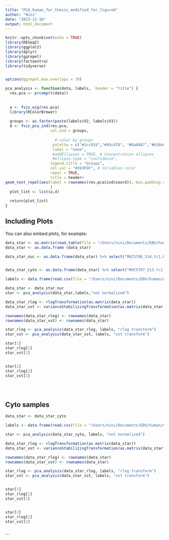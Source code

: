 ```yaml
---
title: "PCA_human_for_thesis_modified_for_figure6"
author: "Nini"
date: "2023-12-18"
output: html_document
---
```


```r
knitr::opts_chunk$set(echo = TRUE)
library(DESeq2)
library(ggplot2)
library(dplyr)
library(ggrepel)
library(factoextra)
library(tidyverse)


options(ggrepel.max.overlaps = 70)

```


```r
pca_analysis <- function(data, labels,  header = "title") {
  res.pca <- prcomp(t(data))
  
  
  a <- fviz_eig(res.pca)
  library(RColorBrewer)
  
  groups <- as.factor(paste(labels$V2, labels$V3))
  d <- fviz_pca_ind(res.pca,
                    col.ind = groups,
                                     
                      # color by groups
                     palette = c("#1cc916","#95c478", "#8a0487","#b384c2"),
                     label = "none",
                     #addEllipses = TRUE, # Concentration ellipses
                     #ellipse.type = "confidence",
                    legend.title = "Groups",
                    col.var = "#2E9FDF", # Variables color
                    repel = TRUE,
                    title = header+
geom_text_repel(aes(label = rownames(res.pca$ind$coord)), box.padding = 1.5, point.padding = 1.5)
                    )
  plot_list <- list(a,d)
  
  return(plot_list)
}

```

## Including Plots

You can also embed plots, for example:

```r


data_star <- as.matrix(read.table(file = "/Users/nini/Documents/EBV/human/human.gene.counts.star", row.names = 1, header = TRUE))
data_star <- as.data.frame (data_star)

data_star_nuc <- as.data.frame(data_star) %>% select("MUC5708_S14.tr1.bam", "MUC5708_S14.tr2.bam", "MUC5708_S14.tr3.bam", "SAR59.6.tr1.bam", "SAR59.6.tr2.bam", "SAR59.10.tr1.bam", "SAR59.10.tr2.bam", "MUC5706_S12.tr1.bam", "MUC5706_S12.tr2.bam", "MUC5706_S12.tr3.bam", "SAR59.5.tr1.bam", "SAR59.5.tr2.bam", "SAR59.9.tr1.bam", "SAR59.9.tr2.bam")


data_star_cyto <- as.data.frame(data_star) %>% select("MUC5707_S13.tr1.bam", "MUC5707_S13.tr2.bam", "MUC5707_S13.tr3.bam", "MUC3775_S61.tr1.bam", "MUC3775_S61.tr2.bam", "MUC3775_S61.tr3.bam", "MUC3776_S62.tr1.bam", "MUC3776_S62.tr2.bam", "MUC3776_S62.tr3.bam", "MUC5705_S11.tr1.bam", "MUC5705_S11.tr2.bam", "MUC5705_S11.tr3.bam", "MUC3772_S58.tr1.bam", "MUC3772_S58.tr2.bam", "MUC3772_S58.tr3.bam", "MUC3773_S59.tr1.bam", "MUC3773_S59.tr2.bam", "MUC3773_S59.tr3.bam")

```

```r

labels <- data.frame(read.csv(file = "/Users/nini/Documents/EBV/human/noer_nuc.labels.map.csv", header = FALSE, sep = ";"))

data_star <- data_star_nuc
star <- pca_analysis(data_star,labels,"not normalized")

data_star_rlog <- rlogTransformation(as.matrix(data_star))
data_star_vst <- varianceStabilizingTransformation(as.matrix(data_star))

rownames(data_star_rlog) <- rownames(data_star)
rownames(data_star_vst) <- rownames(data_star)

star_rlog <- pca_analysis(data_star_rlog, labels, "rlog transform")
star_vst <- pca_analysis(data_star_vst, labels, "vst transform")

star[1]
star_rlog[1]
star_vst[1]


star[2]
star_rlog[2]
star_vst[2]





```
## Cyto samples

```r
data_star <- data_star_cyto

labels <- data.frame(read.csv(file = "/Users/nini/Documents/EBV/human/noer_cyto.labels.map.csv", header = FALSE, sep = ";"))

star <- pca_analysis(data_star_cyto, labels, "not normalized")

data_star_rlog <- rlogTransformation(as.matrix(data_star))
data_star_vst <- varianceStabilizingTransformation(as.matrix(data_star))

rownames(data_star_rlog) <- rownames(data_star)
rownames(data_star_vst) <- rownames(data_star)

star_rlog <- pca_analysis(data_star_rlog, labels, "rlog transform")
star_vst <- pca_analysis(data_star_vst, labels, "vst transform")


star[1]
star_rlog[1]
star_vst[1]


star[2]
star_rlog[2]
star_vst[2]
 

```


```


